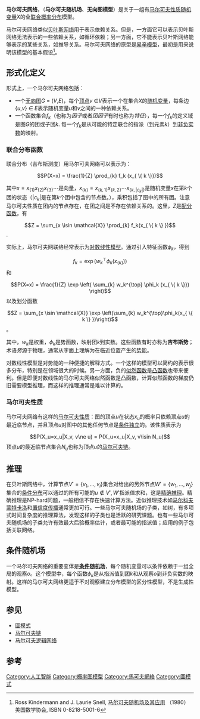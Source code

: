 '''马尔可夫网络'''，（'''马尔可夫随机场'''、'''无向图模型'''）是关于一组有[[马尔可夫性质|马尔可夫性质]][[随机变量|随机变量]]<math>X</math>的全[[联合概率分布|联合概率分布]]模型。

马尔可夫网络类似[[贝叶斯网络|贝叶斯网络]]用于表示依赖关系。但是，一方面它可以表示贝叶斯网络无法表示的一些依赖关系，如循环依赖；另一方面，它不能表示贝叶斯网络能够表示的某些关系，如推导关系。马尔可夫网络的原型是[[易辛模型|易辛模型]]，最初是用来说明该模型的基本假设<ref>Ross Kindermann and J. Laurie Snell, [http://www.ams.org/online_bks/conm1/ 马尔可夫随机场及其应用] {{Wayback|url=http://www.ams.org/online_bks/conm1/ |date=20061206021345 }}（1980）美国数学协会, ISBN 0-8218-5001-6</ref>。
 
== 形式化定义 ==
形式上，一个马尔可夫网络包括：
* 一个[[无向图|无向图]]''G'' = (''V'',''E'')，每个[[顶点_(图论)|顶点]]''v'' ∈''V''表示一个在集合<math>X</math>的[[随机变量|随机变量]]，每条边{''u'',''v''} ∈ ''E''表示随机变量''u''和''v''之间的一种依赖关系。
* 一个函数集合<math>f_k</math>（也称为''因子''或者''团因子''有时也称为''特征''），每一个<math>f_k</math>的定义域是图''G''的团或子团''k''.  每一个<math>f_k</math>是从可能的特定联合的指派（到元素''k''）到[[非负|非负]][[实数|实数]]的映射。

=== 联合分布函数 ===
联合分布（吉布斯测度）用马尔可夫网络可以表示为：
:<math> P(X=x) = \frac{1}{Z} \prod_{k} f_k (x_{ \{ k \}}) </math>

其中<math>x=x_{\{1\}}x_{\{2\}}x_{\{3\}}\cdots</math>是向量，<math>x_{ \{ k \}} = x_{\{k,1\}}x_{\{k,2\}}\cdots x_{\{k,|c_k|\}}</math>是随机变量<math>x</math>在第''k''个团的状态（<math>|c_k|</math>是在第''k''个团中包含的节点数。），乘积包括了图中的所有团。注意马尔可夫性质在团内的节点存在，在团之间是不存在依赖关系的。这里，<math>Z</math>是[[配分函数|配分函数]]，有

:<math> Z = \sum_{x \isin \mathcal{X}} \prod_{k} f_k(x_{ \{ k \} })</math>.

实际上，马尔可夫网联络经常表示为[[对数线性模型|对数线性模型]]。通过引入特征函数<math>\phi_k</math>，得到
:<math>f_k=\exp \left(w_k^{\top} \phi_k (x_{ \{ k \}}) \right) </math>
和
:<math> P(X=x) = \frac{1}{Z} \exp \left( \sum_{k} w_k^{\top} \phi_k (x_{ \{ k \}}) \right) </math>
以及划分函数 
:<math> Z = \sum_{x \isin \mathcal{X}} \exp \left(\sum_{k} w_k^{\top}\phi_k(x_{ \{ k \} })\right)</math>。

其中，<math>w_k</math>是权重，<math>\phi_k</math>是势函数，映射团<math>k</math>到实数。这些函数有时亦称为'''吉布斯势'''；术语''势''源于物理，通常从字面上理解为在临近位置产生的[[势能|势能]]。

对数线性模型是对势能的一种便捷的解释方式。一个这样的模型可以简约的表示很多分布，特别是在领域很大的时候。另一方面，负的[[似然函数|似然函数]]是[[凸函数|凸函数]]也带来便利。但是即便对数线性的马尔可夫网络似然函数是凸函数，计算似然函数的梯度仍旧需要模型推理，而这样的推理通常是难以计算的。

=== 马尔可夫性质 ===
马尔可夫网络有这样的[[马尔可夫性质|马尔可夫性质]]：图的顶点''u''在状态<math>x_u</math>的概率只依赖顶点''u''的最近临节点，并且顶点''u''对图中的其他任何节点是[[条件独立|条件独立]]的。该性质表示为 
:<math>P(X_u=x_u|X_v, v\ne u) = P(X_u=x_u|X_v, v\isin N_u)</math>
顶点''u''的最近临节点集合<math>N_u</math>也称为顶点''u''的[[马尔可夫链|马尔可夫链]]。

== 推理 ==
在贝叶斯网络中，计算节点<math> V' = \{ v_1 ,..., v_i \} </math>集合对给出的另外节点<math> W' = \{ w_1 ,..., w_j \} </math>集合的[[条件分布|条件分布]]可以通过的所有可能的<math>u \notin V',W'</math>指派值求和，这是[[精确推理|精确推理]]。精确推理是NP-hard问题，一般相信不存在快速计算方法。近似推理技术如[[马尔科夫蒙特卡洛|马尔科夫蒙特卡洛]]和[[置信度传播|置信度传播]]通常更加可行。一些马尔可夫随机场的子类，如树，有多项式时间复杂度的推理算法，发现这样的子类也是活跃的研究课题。也有一些马尔可夫随机场的子类允许有效最大后验概率估计，或者最可能的指派值；应用的例子包括关联网络。

== 条件随机场 ==
一个马尔可夫网络的重要变体是'''[[条件随机场|条件随机场]]'''，每个随机变量可以条件依赖于一组全局的观察<math>o</math>。这个模型中，每个函数<math>\phi_k</math>是从指派值到团''k''和从观察<math>o</math>到非负实数的映射。这样的马尔可夫网络更适于不对观察建立分布模型的区分性模型，不是生成性模型。

== 参见 ==
* [[圖模式|圖模式]]
* [[马尔可夫链|马尔可夫链]]
* [[马尔可夫逻辑网络|马尔可夫逻辑网络]]

==参考==
{{reflist}}

{{Stochastic processes}}

[[Category:人工智能|Category:人工智能]]
[[Category:概率图模型|Category:概率图模型]]
[[Category:馬可夫網絡|Category:馬可夫網絡]]
[[Category:圖模式|Category:圖模式]]